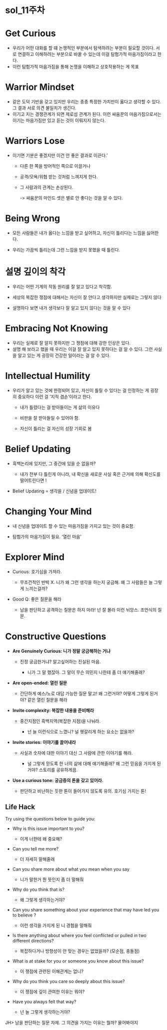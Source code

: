 # sol_11주차

# Get Curious

-   우리가 어떤 대화를 할 떄 논쟁적인 부분에서 탐색하려는 부분이 필요할 것이다. 서로 연결하고 이해하려는 부분으로 바꿀 수 있는데 이걸 탐험가적 마음가짐이라고 한다.
-   이런 탐험가적 마음가짐을 통해 논쟁을 이해하고 상호작용하는 게 목표

# Warrior Mindset

-   같은 도덕 기반을 갖고 있지만 우리는 종종 특정한 가치만이 옳다고 생각할 수 있다. 그 결과 서로 의견 불일치가 생긴다.
-   이기고 지는 경쟁관계가 되면 제로섬 관계가 된다. 이런 싸움꾼의 마음가짐으로서는 이기는 마음가짐만 있고 듣는 것이 이뤄지지 않는다.

# Warriors Lose

-   이기면 기분은 좋겠지만 이건 안 좋은 결과로 이끈다.'
    -   다른 한 쪽을 방어적인 쪽으로 이끌거나

    -   공격/모욕/위협 받는 것처럼 느껴지게 한다.

    -   그 사람과의 관계는 손상된다.

        -\> 싸움꾼의 마인드 셋은 별로 안 좋다는 것을 알 수 있다.

# Being Wrong

-   모든 사람들은 내가 옳다는 느낌을 받고 싶어하고, 자신이 틀리다는 느낌을 싫어한다.

-   우리는 가끔씩 틀리는데 그런 느낌을 받지 못했을 때 틀린다.

# 설명 깊이의 착각

-   우리는 어떤 기계의 작동 원리를 잘 알고 있다고 착각함.

-   세상의 복잡한 쟁점에 대해서는 자신이 잘 안다고 생각하지만 실제로는 그렇지 않다

-   설명하다 보면 내가 생각보다 잘 알고 있지 않다는 것을 알 수 있다

# Embracing Not Knowing

-   우리는 실제로 잘 알지 못하지만 그 쟁점에 대해 강한 인상은 있다.
-   설명 해 보라고 했을 때 우리는 이걸 잘 알고 있지 못하다는 걸 알 수 있다. 그런 사실을 알고 있는 게 굉장히 건강한 일이라는 걸 알 수 있다.

# Intellectual Humility

-   우리가 알고 있는 것에 한정되어 있고, 자신이 틀릴 수 있다는 걸 인정하는 게 굉장히 중요하다 이런 걸 '지적 겸손'이라고 한다.
    -   내가 틀렸다는 걸 받아들이는 게 삶의 이유다

    -   비판을 잘 받아들일 수 있어야 함.

    -   자신이 틀리는 걸 자신의 성장 기회로 봄

# Belief Updating

-   흑백논리에 있지만, 그 중간에 있을 순 없을까?

    -   내가 전부 다 틀린게 아니라, 내 확신을 새로운 사실 혹은 근거에 의해 확신도를 떨어트린다면 !

-   Belief Updating = 생각을 / 신념을 업데이트!

# Changing Your Mind

-   내 신념을 업데이트 할 수 있는 마음가짐을 가지고 있는 것이 중요함.

-   탐험가의 마음가짐이 필요. '열린 마음'

# Explorer Mind

-   Curious: 호기심을 가져라.

    -   무조건적인 반박 X. 니가 왜 그런 생각을 하는지 궁금해. 왜 그 사람들은 늘 그렇게 느끼는걸까?

-   Good Q: 좋은 질문을 해라

    -   남을 판단하고 공격하는 질문은 하지 마라! 넌 잘 몰라 이런 뉘앙스. 조언식의 질문.

# Constructive Questions

-   **Are Genuinely Curious: 니가 정말 궁금해하는 거냐**

    -   진정 궁금한거냐? 알고싶어하는 진실된 마음.

        -   니가 그 말 했잖아. 그 말이 무슨 의민지 나한테 좀 더 얘기해줄래?

-   **Are open-ended: 열린 질문**

    -   간단하게 예스/노로 대답 가능한 질문 말고! 왜 그런거야? 어떻게 그렇게 된거야? 같은 열린 질문을 해라

-   **Invite complexity: 복잡한 내용을 준비해라**

    -   중간지점인 흑백지역(복잡한 지점)을 나눠라.

        -   넌 늘 이런식으로 느꼈니? 널 헷갈리게 하는 요소는 없을까?

-   **Invite stories: 이야기를 끌어내라**

    -   사실과 숫자에 대한 이야기 대신 그 사람에 관한 이야기를 해라.

        -   널 그렇게 믿도록 한 너의 삶에 대해 얘기해줄래? 왜 그런 믿음을 가지게 된거야? 스토리를 공유하게끔.

-   **Use a curious tone: 궁금증의 톤을 갖고 있어라.**

    -   판단하고 비난하는 듯한 톤이 들어가지 않도록 유의. 호기심 가지는 톤!

## Life Hack

Try using the questions below to guide you:

-   Why is this issue important to you?

    -   이게 너한테 왜 중요해?

-   Can you tell me more?

    -   더 자세히 말해줄래

-   Can you share more about what you mean when you say

    -   니가 말한거 뭔 뜻인지 좀 더 말해줘

-   Why do you think that is?

    -   왜 그렇게 생각하는거야?

-   Can you share something about your experience that may have led you to believe ?

    -   이런 생각을 가지게 된 니 경험을 말해줘

-   Is there anything about where you feel conflicted or pulled in two different directions?

    -   복잡하다거나 방향성이 안 맞는 경우는 없었을까? (모순점, 충돌점)

-   What is at stake for you or someone you know about this issue?

    -   이 쟁점에 관련된 이해관계는 없니?

-   Why do you think you care so deeply about this issue?

    -   이 쟁점에 깊이 관여한 이유는 뭐야?

-   Have you always felt that way?

    -   넌 늘 그렇게 생각하는거야?

JH\> 남을 판단하는 질문 자제. 그 의견을 가지는 이유는 뭘까? 물어봐야지

